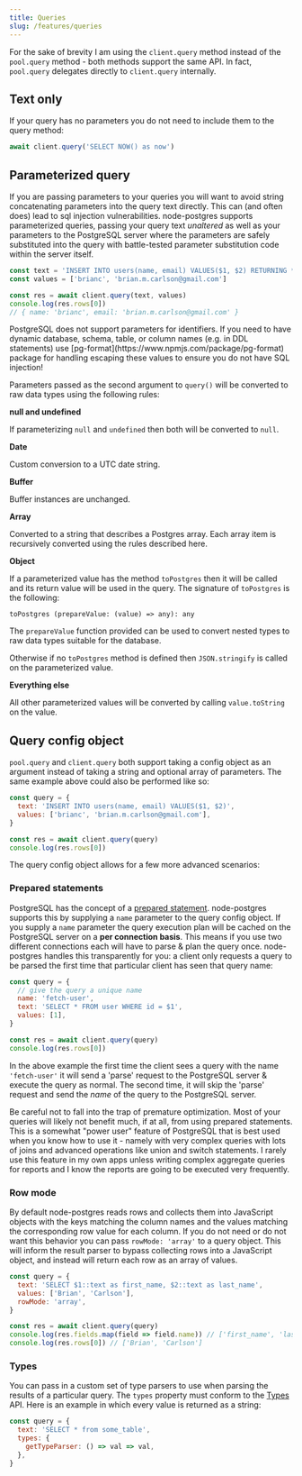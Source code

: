 ```yaml
---
title: Queries
slug: /features/queries
---
```


For the sake of brevity I am using the `client.query` method instead of the `pool.query` method - both methods support the same API. In fact, `pool.query` delegates directly to `client.query` internally.

## Text only

If your query has no parameters you do not need to include them to the query method:

```js
await client.query('SELECT NOW() as now')
```

## Parameterized query

If you are passing parameters to your queries you will want to avoid string concatenating parameters into the query text directly. This can (and often does) lead to sql injection vulnerabilities. node-postgres supports parameterized queries, passing your query text _unaltered_ as well as your parameters to the PostgreSQL server where the parameters are safely substituted into the query with battle-tested parameter substitution code within the server itself.

```js
const text = 'INSERT INTO users(name, email) VALUES($1, $2) RETURNING *'
const values = ['brianc', 'brian.m.carlson@gmail.com']

const res = await client.query(text, values)
console.log(res.rows[0])
// { name: 'brianc', email: 'brian.m.carlson@gmail.com' }
```

<div class="alert alert-warning">
  PostgreSQL does not support parameters for identifiers. If you need to have dynamic database, schema, table, or column names (e.g. in DDL statements) use [pg-format](https://www.npmjs.com/package/pg-format) package for handling escaping these values to ensure you do not have SQL injection!
</div>

Parameters passed as the second argument to `query()` will be converted to raw data types using the following rules:

**null and undefined**

If parameterizing `null` and `undefined` then both will be converted to `null`.

**Date**

Custom conversion to a UTC date string.

**Buffer**

Buffer instances are unchanged.

**Array**

Converted to a string that describes a Postgres array. Each array item is recursively converted using the rules described here.

**Object**

If a parameterized value has the method `toPostgres` then it will be called and its return value will be used in the query.
The signature of `toPostgres` is the following:

```
toPostgres (prepareValue: (value) => any): any
```

The `prepareValue` function provided can be used to convert nested types to raw data types suitable for the database.

Otherwise if no `toPostgres` method is defined then `JSON.stringify` is called on the parameterized value.

**Everything else**

All other parameterized values will be converted by calling `value.toString` on the value.

## Query config object

`pool.query` and `client.query` both support taking a config object as an argument instead of taking a string and optional array of parameters. The same example above could also be performed like so:

```js
const query = {
  text: 'INSERT INTO users(name, email) VALUES($1, $2)',
  values: ['brianc', 'brian.m.carlson@gmail.com'],
}

const res = await client.query(query)
console.log(res.rows[0])
```

The query config object allows for a few more advanced scenarios:

### Prepared statements

PostgreSQL has the concept of a [prepared statement](https://www.postgresql.org/docs/9.3/static/sql-prepare.html). node-postgres supports this by supplying a `name` parameter to the query config object. If you supply a `name` parameter the query execution plan will be cached on the PostgreSQL server on a **per connection basis**. This means if you use two different connections each will have to parse & plan the query once. node-postgres handles this transparently for you: a client only requests a query to be parsed the first time that particular client has seen that query name:

```js
const query = {
  // give the query a unique name
  name: 'fetch-user',
  text: 'SELECT * FROM user WHERE id = $1',
  values: [1],
}

const res = await client.query(query)
console.log(res.rows[0])
```

In the above example the first time the client sees a query with the name `'fetch-user'` it will send a 'parse' request to the PostgreSQL server & execute the query as normal. The second time, it will skip the 'parse' request and send the _name_ of the query to the PostgreSQL server.

<div class='message is-warning'>
  <div class='message-body'>
Be careful not to fall into the trap of premature optimization.  Most of your queries will likely not benefit much, if at all, from using prepared statements.  This is a somewhat "power user" feature of PostgreSQL that is best used when you know how to use it - namely with very complex queries with lots of joins and advanced operations like union and switch statements.  I rarely use this feature in my own apps unless writing complex aggregate queries for reports and I know the reports are going to be executed very frequently.
  </div>
</div>

### Row mode

By default node-postgres reads rows and collects them into JavaScript objects with the keys matching the column names and the values matching the corresponding row value for each column. If you do not need or do not want this behavior you can pass `rowMode: 'array'` to a query object. This will inform the result parser to bypass collecting rows into a JavaScript object, and instead will return each row as an array of values.

```js
const query = {
  text: 'SELECT $1::text as first_name, $2::text as last_name',
  values: ['Brian', 'Carlson'],
  rowMode: 'array',
}

const res = await client.query(query)
console.log(res.fields.map(field => field.name)) // ['first_name', 'last_name']
console.log(res.rows[0]) // ['Brian', 'Carlson']
```

### Types

You can pass in a custom set of type parsers to use when parsing the results of a particular query. The `types` property must conform to the [Types](/apis/types) API. Here is an example in which every value is returned as a string:

```js
const query = {
  text: 'SELECT * from some_table',
  types: {
    getTypeParser: () => val => val,
  },
}
```
